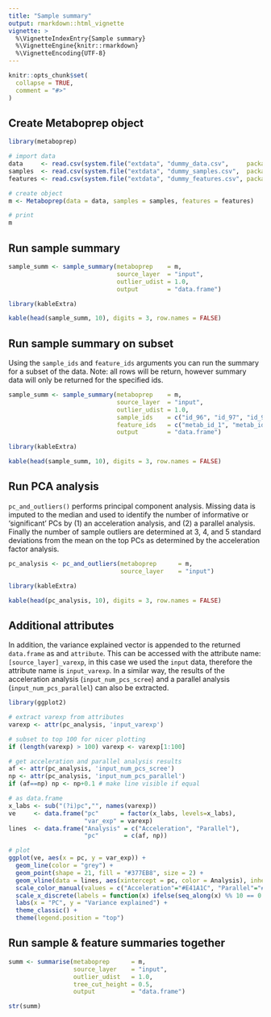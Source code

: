 ```yaml
---
title: "Sample summary"
output: rmarkdown::html_vignette
vignette: >
  %\VignetteIndexEntry{Sample summary}
  %\VignetteEngine{knitr::rmarkdown}
  %\VignetteEncoding{UTF-8}
---
```


```r
knitr::opts_chunk$set(
  collapse = TRUE,
  comment = "#>"
)
```


## Create Metaboprep object
```r
library(metaboprep)

# import data
data     <- read.csv(system.file("extdata", "dummy_data.csv",     package = "metaboprep"), header=T, row.names = 1) |> as.matrix()
samples  <- read.csv(system.file("extdata", "dummy_samples.csv",  package = "metaboprep"), header=T, row.names = 1)
features <- read.csv(system.file("extdata", "dummy_features.csv", package = "metaboprep"), header=T, row.names = 1)

# create object
m <- Metaboprep(data = data, samples = samples, features = features)

# print
m
```

## Run sample summary
```r
sample_summ <- sample_summary(metaboprep    = m, 
                              source_layer  = "input", 
                              outlier_udist = 1.0, 
                              output        = "data.frame")
```

```r
library(kableExtra)

kable(head(sample_summ, 10), digits = 3, row.names = FALSE)
```

## Run sample summary on subset
Using the `sample_ids` and `feature_ids` arguments you can run the summary for a subset of the data. Note: all rows will be return, however summary data will only be returned for the specified ids.  
```r
sample_summ <- sample_summary(metaboprep    = m, 
                              source_layer  = "input", 
                              outlier_udist = 1.0,
                              sample_ids    = c("id_96", "id_97", "id_98", "id_99", "id_100"),
                              feature_ids   = c("metab_id_1", "metab_id_2", "metab_id_3"),
                              output        = "data.frame")
```

```r
library(kableExtra)

kable(head(sample_summ, 10), digits = 3, row.names = FALSE)
```


## Run PCA analysis

`pc_and_outliers()` performs principal component analysis. Missing data is imputed to the median and used to identify the number of informative or 'significant' PCs by (1) an acceleration analysis, and (2) a parallel analysis. Finally the number of sample outliers are determined at 3, 4, and 5 standard deviations from the mean on the top PCs as determined by the acceleration factor analysis.

```r
pc_analysis <- pc_and_outliers(metaboprep      = m, 
                               source_layer    = "input")
```

```r
library(kableExtra)

kable(head(pc_analysis, 10), digits = 3, row.names = FALSE)
```


## Additional attributes
In addition, the variance explained vector is appended to the returned `data.frame` as and `attribute`. This can be accessed with the attribute name: `[source_layer]_varexp`, in this case we used the `input` data, therefore the attribute name is `input_varexp`. In a similar way, the results of the acceleration analysis (`input_num_pcs_scree`) and a parallel analysis (`input_num_pcs_parallel`) can also be extracted.

```r
library(ggplot2)

# extract varexp from attributes
varexp <- attr(pc_analysis, 'input_varexp')

# subset to top 100 for nicer plotting
if (length(varexp) > 100) varexp <- varexp[1:100]

# get acceleration and parallel analysis results
af <- attr(pc_analysis, 'input_num_pcs_scree')
np <- attr(pc_analysis, 'input_num_pcs_parallel')
if (af==np) np <- np+0.1 # make line visible if equal

# as data.frame
x_labs <- sub("(?i)pc","", names(varexp))
ve     <- data.frame("pc"      = factor(x_labs, levels=x_labs),
                     "var_exp" = varexp)
lines  <- data.frame("Analysis" = c("Acceleration", "Parallel"), 
                     "pc"       = c(af, np))   

# plot
ggplot(ve, aes(x = pc, y = var_exp)) +
  geom_line(color = "grey") +
  geom_point(shape = 21, fill = "#377EB8", size = 2) +
  geom_vline(data = lines, aes(xintercept = pc, color = Analysis), inherit.aes = FALSE) +
  scale_color_manual(values = c("Acceleration"="#E41A1C", "Parallel"="#4DAF4A")) +
  scale_x_discrete(labels = function(x) ifelse(seq_along(x) %% 10 == 0 | x==1, x, "")) +
  labs(x = "PC", y = "Variance explained") +
  theme_classic() +
  theme(legend.position = "top")
```


## Run sample & feature summaries together
```r
summ <- summarise(metaboprep      = m, 
                  source_layer    = "input", 
                  outlier_udist   = 1.0,
                  tree_cut_height = 0.5,
                  output          = "data.frame")

str(summ)
```